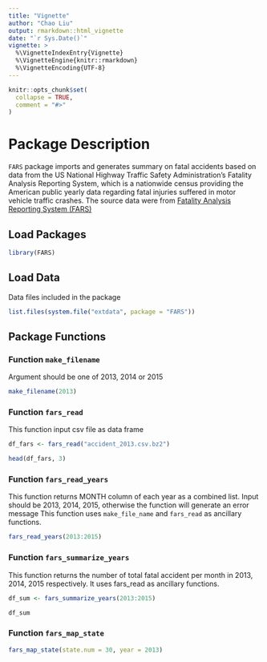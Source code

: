 ---
title: "Vignette"
author: "Chao Liu"
output: rmarkdown::html_vignette
date: "`r Sys.Date()`"
vignette: >
  %\VignetteIndexEntry{Vignette}
  %\VignetteEngine{knitr::rmarkdown}
  %\VignetteEncoding{UTF-8}
---

```{r setup, include = FALSE, cache = FALSE}
knitr::opts_chunk$set(
  collapse = TRUE,
  comment = "#>"
)
```

# Package Description

`FARS` package imports and generates summary on fatal accidents based on data from the US National Highway Traffic Safety Administration's Fatality Analysis Reporting System, which is a nationwide census providing the American public yearly data regarding fatal injuries suffered in motor vehicle traffic crashes.  The source data were from [Fatality Analysis Reporting System (FARS)](https://www.nhtsa.gov/Data/Fatality-Analysis-Reporting-System-(FARS))

## Load Packages
```{r}
library(FARS)
```

## Load Data

Data files included in the package
```{r}
list.files(system.file("extdata", package = "FARS"))
```

## Package Functions

### Function `make_filename`

Argument should be one of 2013, 2014 or 2015
```{r}
make_filename(2013)
```

### Function `fars_read`
This function input csv file as data frame
```{r}
df_fars <- fars_read("accident_2013.csv.bz2")

head(df_fars, 3)
```

### Function `fars_read_years`
This function returns MONTH column of each year as a combined list. Input should be 2013, 2014, 2015, otherwise the function will generate an error message
This function uses `make_file_name` and `fars_read` as ancillary functions.

```{r}
fars_read_years(2013:2015)
```

### Function `fars_summarize_years`
This function returns the number of total fatal accident per month in 2013, 2014, 2015 respectively. It uses fars_read as ancillary functions.

```{r}
df_sum <- fars_summarize_years(2013:2015)

df_sum
```

### Function `fars_map_state`

```{r}
fars_map_state(state.num = 30, year = 2013)
```

